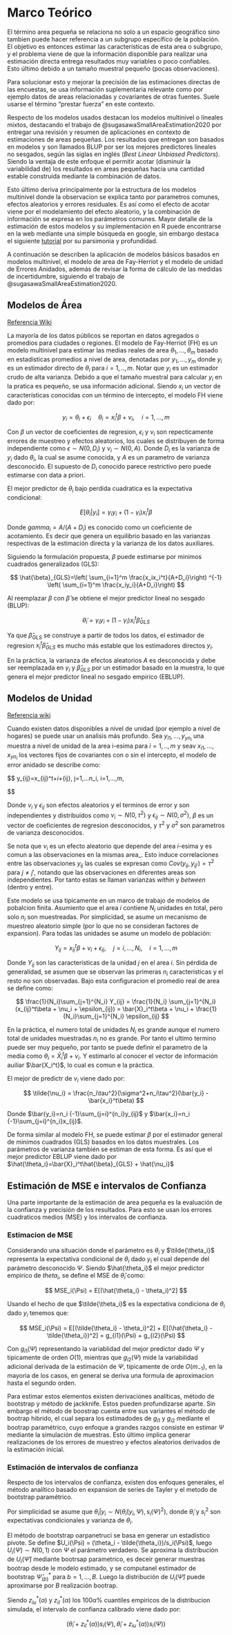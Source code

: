 # Marco Teórico

El término area pequeña se relaciona no solo a un espacio geográfico sino tambien puede hacer referencia a un subgrupo específico de la población. El objetivo es entonces estimar las características de esta area o subgrupo, y el problema viene de que la información disponible para realizar una estimación directa entrega resultados muy variables o poco confiables. Esto último debido a un tamaño muestral pequeño (pocas observaciones). 

Para solucionar esto y mejorar la precisión de las estimaciones directas de las encuestas, se usa información suplementaria relevante como por ejemplo datos de areas relacionadas y covariantes de otras fuentes. Suele usarse el término "prestar fuerza" en este contexto.

Respecto de los modelos usados destacan los modelos multinivel o lineales mixtos, destacando el trabajo de @sugasawaSmallAreaEstimation2020 por entregar una revisión y resumen de aplicaciones en contexto de estimaciones de areas pequeñas. Los resultados que entregan son basados en modelos y son llamados BLUP por ser los mejores predictores lineales no sesgados, según las siglas en inglés (*Best Linear Unbiased Predictors*). Siendo la ventaja de este enfoque el permitir acotar (disminuir la variabilidad de) los resultados en areas pequeñas hacia una cantidad estable construída mediante la combinación de datos.

Esto último deriva principalmente por la estructura de los modelos multinivel donde la observacion se explica tanto por parametros comunes, efectos aleatorios y errores residuales. Es así como el efecto de acotar viene por el modelamiento del efecto aleatorio, y la combinación de información se expresa en los parámetros comunes. Mayor detalle de la estimación de estos modelos y su implementación en R puede encontrarse en la web mediante una simple búsqueda en google, sin embargo destaca el siguiente [tutorial](https://m-clark.github.io/mixed-models-with-R/introduction.html) por su parsimonia y profundidad.

A continuación se describen la aplicación de modelos básicos basados en modelos multinivel, el modelo de area de Fay-Herriot y el modelo de unidad de Errores Anidados, además de revisar la forma de cálculo de las medidas de incertidumbre, siguiendo el trabajo de @sugasawaSmallAreaEstimation2020.

## Modelos de Área

[Referencia Wiki](https://unstats.un.org/wiki/display/SAE4SDG/Area-level+models)

La mayoría de los datos públicos se reportan en datos agregados o promedios para ciudades o regiones. El modelo de Fay-Herriot (FH) es un modelo multinivel para estimar las medias reales de area $\theta_1,...,\theta_m$ basado en estadísticas promedios a nivel de area, denotadas por $y_1,...,y_m$ donde $y_i$ es un estimador directo de $\theta_i$ para $i=1,..,m$. Notar que $y_i$ es un estimador crudo de alta varianza. Debido a que  el tamaño muestral para calcular $y_i$ en la pratica es pequeño, se usa información adicional. Siendo $x_i$ un vector de características conocidas con un término de intercepto, el modelo FH viene dado por:

$$
y_i=\theta_i+\epsilon_i \quad \theta_i=x^t_i\beta +\nu_i,\quad i=1,...,m
$$

Con $\beta$ un vector de coeficientes de regresion, $\epsilon_i$ y $\nu_i$ son repecticamente errores de muestreo y efectos aleatorios, los cuales se distribuyen de forma independiente como $\epsilon\sim N(0,D_i)$ y $\nu_i\sim N(0,A)$. Donde $D_i$ es la varianza de $y_i$ dado $\theta_i$, la cual se asume conocida, y $A$ es un parametro de varianza desconocido. El supuesto de $D_i$ conocido parece restrictivo pero puede estimarse con data a priori.

El mejor predictor de $\theta_i$ bajo perdida cuadratica es la expectativa condicional:

$$
E[\theta_i|y_i] = \gamma_iy_i + (1-\gamma_i)x_i^t\beta
$$

Donde $gamma_i=A/(A+D_i)$ es conocido como un coeficiente de acotamiento. Es decir que genera un equilibrio basado en las varianzas respectivas de la estimación directa y la varianza de los datos auxiliares.

Siguiendo la formulación propuesta, $\beta$ puede estimarse por minimos cuadrados generalizados (GLS):

$$
\hat{\beta}_{GLS}=\left( \sum_{i=1}^m \frac{x_ix_i^t}{A+D_i}\right) ^{-1} \left( \sum_{i=1}^m \frac{x_iy_i}{A+D_i}\right)
$$

Al reemplazar $\beta$ con $\hat{\beta}$ se obtiene el mejor predictor lineal no sesgado (BLUP):

$$
\tilde{\theta}_i = \gamma_iy_i + (1-\gamma_i)x_i^t\hat{\beta}_{GLS}
$$

Ya que $\hat{\beta}_{GLS}$ se construye a partir de todos los datos, el estimador de regresion $x_i^t \hat{\beta}_{GLS}$ es mucho más estable que los estimadores directos $y_i$.

En la práctica, la varianza de efectos aleatorios $A$ es desconocida y debe ser reemplazada en $\gamma_i$ y $\hat{\beta}_{GLS}$ por un estimador basado en la muestra, lo que genera el mejor predictor lineal no sesgado empirico (EBLUP).

## Modelos de Unidad

[Referencia wiki](https://unstats.un.org/wiki/display/SAE4SDG/Producing+SAE) 

Cuando existen datos disponibles a nivel de unidad (por ejemplo a nivel de hogares) se puede usar un analisis más profundo. Sea $y_{i1},...,y_{yn_i}$ una muestra a nivel de unidad de la area i-esima para $i=1,..,m$ y seav $x_{i1},...,x_{yn_i}$ los vectores fijos de covariantes con o sin el intercepto, el modelo de error anidado se describe como:

$$
y_{ij}=x_{ij}^t\beta+\nu_i+\epsilon_{ij}, \quad j=1,...n_i, \quad i=1,...,m,

$$

Donde $\nu_i$ y $\epsilon_{ij}$ son efectos aleatorios y el terminos de error y son independientes y distribuidos como $\nu_i\sim N(0,\tau^2)$ y $\epsilon_{ij} \sim N(0, \sigma ^2)$, $\beta$ es un vector de coeficientes de regresion desconocidos, y $\tau ^2$ y $\sigma^2$ son parametros de varianza desconocidos.

Se nota que $\nu_i$ es un efecto aleatorio que depende del area $i$-esima y es comun a las observaciones en la mismas area_. Esto induce correlaciones entre las observaciones $y_{ij}$ las cuales se expresan como $Cov(y_{ij}, y_{ij'})=\tau^2$ para $j\neq j'$, notando que las observaciones en diferentes areas son independientes. Por tanto estas se llaman varianzas *within* y *between* (dentro y entre). 

Este modelo se usa tipicamente en un marco de trabajo de modelos de pobalcion finita. Asumiento que el area $i$ contiene $N_i$ unidades en total, pero solo $n_i$ son muestreadas. Por simplicidad, se asume un mecanismo de muestreo aleatorio simple (por lo que no se consideran factores de expansion). Para todas las unidades se asume un modelo de población:

$$
Y_{ij} = x_{ij}^t\beta +\nu_i + \epsilon_{ij}, \quad j=i,...,N_i, \quad i=1,...,m
$$

Donde $Y_{ij}$ son las características de la unidad $j$ en el area $i$. Sin pérdida de generalidad, se asumen que se observan las primeras $n_i$ caracteristicas y el resto no son observadas. Bajo esta configuracion el promedio real de area se define como:

$$
\frac{1}{N_i}\sum_{j=1}^{N_i} Y_{ij} = \frac{1}{N_i} \sum_{j=1}^{N_i}(x_{ij}^t\beta + \nu_i + \epsilon_{ij}) = \bar{X}_i^t\beta + \nu_i + \frac{1}{N_i}\sum_{j=1}^{N_i} \epsilon_{ij}
$$

En la práctica, el numero total de unidades $N_i$ es grande aunque el numero total de unidades muestradas $n_i$ no es grande. Por tanto el ultimo termino puede ser muy pequeño, por tanto se puede definir el parametro de la media como $\theta_i = \bar{X}_i^t\beta+\nu_i$. Y estimarlo al conocer el vector de información auiliar $\bar{X_i^t}$, lo cual es comun e la práctica. 

El mejor de predictr de $\nu_i$ viene dado por:

$$
\tilde{\nu_i} = \frac{n_i\tau^2}{\sigma^2+n_i\tau^2}(\bar{y_i} - \bar{x_i}^t\beta)
$$

Donde $\bar{y_i}=n_i {-1}\sum_{j=i}^{n_i}y_{ij}$ y $\bar{x_i}=n_i {-1}\sum_{j=i}^{n_i}x_{ij}$. 

De forma similar al modelo FH, se puede estimar $\beta$ por el estimador general de minimos cuadrados (GLS) basados en los datos muestrales. Los parámetros de varianza también se estiman de esta forma. Es así que el mejor predictor EBLUP viene dado por $\hat{\theta_i}=\bar{X}_i^t\hat{\beta}_{GLS} + \hat{\nu_i}$

## Estimación de MSE e intervalos de Confianza

Una parte importante de la estimación de area pequeña es la evaluación de la confianza y precisión de los resultados. Para esto se usan los errores cuadraticos medios (MSE) y los intervalos de confianza.

### Estimacion de MSE

Considerando una situación donde el parámetro es $\theta_i$ y $\tilde{\theta_i}$ representa la expectativa condicional de $\theta_i$ dado $y_i$ el cual depende del parámetro desconocido $\Psi$. Siendo $\hat{\theta_i}$ el mejor predictor empirico de $theta_i$, se define el MSE de $\hat{\theta}_i$ como:

$$
MSE_i(\Psi) = E[(\hat{\theta_i} - \theta_i)^2]
$$

Usando el hecho de que $\tilde{\theta_i}$ es la expectativa condiciona de $\theta_i$ dado $y_i$ tenemos que:

$$
MSE_i(\Psi) = E[(\tilde{\theta_i} - \theta_i)^2] + E[(\hat{\theta_i} - \tilde{\theta_i})^2] = g_{i1}(\Psi) + g_{i2}(\Psi)
$$

Con $g_{i1}(\Psi)$ representando la variablidad del mejor predictor dado $\Psi$ y tipicamente de orden $O(1)$, mientras que $g_{i2}(\Psi)$ mide la variabilidad adicional derivada de la estimación de $\Psi$, tipicamente de orde $O(m_{-1})$, en la mayoria de los casos, en general se deriva una formula de aproximacion hasta el segundo orden.

Para estimar estos elementos existen derivaciones analíticas, método de bootstrap y método de jackknife. Estos pueden profundizarse aparte. Sin embargo el método de boostrap cuenta entre sus variantes el método de bootrap hibrido, el cual separa los estimadodes de $g_{i1}$ y $g_{i2}$ mediante el bootrap paramétrico, cuyo enfoque a grandes razgos consiste en estimar $\Psi$ mediante la simulación de muestras. Esto último implica generar realizaciones de los errores de muestreo y efectos aleatorios derivados de la estimación inicial.

### Estimación de intervalos de confianza

Respecto de los intervalos de confianza, existen dos enfoques generales, el método analítico basado en expansion de series de Tayler y el metodo de bootstrap paramétrico.

Por simplicidad se asume que $\theta_i|y_i \sim N(\tilde{\theta}_i(y_i,\Psi), s_i(\Psi)^2)$, donde $\tilde{\theta}_i$ y $s_i^2$ son expectativas condicionales y varianza de $\theta_i$.

El método de bootstrap oarpanetruci se basa en generar un estadístico pivote. Se define $U_i(\Psi) = (\theta_i - \tilde{\theta_i})/s_i(\Psi)$, luego $U_i(\Psi) \sim N(0,1)$ con $\Psi$ el parámetro verdadero. Se aproxima la distribución de $U_i(\hat{\Psi})$ mediante bootrsap parametrico, es deceir generar muestras bootrap desde le modelo estimado, y se computanel estimador de bootstrap $\hat{\Psi}_{(b)}^*$ para $b=1,...,B$. Luego la distribución de $U_i(\hat{\Psi})$ puede aproximarse por $B$ realización bootrap. 

Siendo $z_{iu}^*(\alpha)$ y  $z_{il}^*(\alpha)$ los 100$\alpha$% cuantiles empiricos de la distribucion simulada, el intervalo de confianza calibrado viene dado por:

$$
(\hat{\theta}_i +  z_{il}^*(\alpha)) s_i(\Psi), \hat{\theta}_i +  z_{iu}^*(\alpha)) s_i(\Psi))
$$



